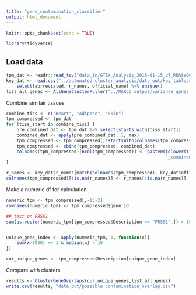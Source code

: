 ```yaml
---
title: "gene_contamination_classifier"
output: html_document
---
```


```r
knitr::opts_chunk$set(echo = TRUE)
```


```r
library(tidyverse)
```
## Load data
```r
tpm_dat <- readr::read_tsv("data_in/GTEx_Analysis_2016-01-15_v7_RNASeQCv1.1.8_gene_median_tpm.gct",skip = 2)
key_dat <- read.csv("../automated_cluster_analysis/data_out/key_table.csv") %>%
    select(abrreviated, r_names, official_name) %>% unique()
list_all_genes <- AllGeneClusterPuller("../MARCC output/variance_genes_kendall/")
```

Combine similair tissues
```r
combine_tiss <- c("Heart", "Adipose", "Skin")
tpm_compressed <- tpm_dat
for (tiss_start in combine_tiss) {
    pre_combined_dat <- tpm_dat %>% select(starts_with(tiss_start))
    combined_dat <- apply(pre_combined_dat, 1, max)
    tpm_compressed <- tpm_compressed[,!startsWith(colnames(tpm_compressed), tiss_start)]
    tpm_compressed <- cbind(tpm_compressed, combined_dat)
    colnames(tpm_compressed)[ncol(tpm_compressed)] <- paste0(tolower(tiss_start),
                                                             "_combined")
}

r_names <- key_dat$r_names[match(colnames(tpm_compressed), key_dat$official_name)]
colnames(tpm_compressed)[!is.na(r_names)] <- r_names[!is.na(r_names)]
```

Make a numeric df for calculation
```r
numeric_tpm <- tpm_compressed[,-1:-2]
rownames(numeric_tpm) <- tpm_compressed$gene_id

## test on PRSS1
sum(as.vector(numeric_tpm[tpm_compressed$Description == "PRSS1",]) > 1000)


unique_gene_index <- apply(numeric_tpm, 1, function(x){
    sum(x>1000) == 1 & median(x) < 10
})

cur_unique_genes <- tpm_compressed$Description[unique_gene_index]

```

Compare with clusters
```r
results <- ClusterGeneOverlaps(cur_unique_genes,list_all_genes)
write.csv(results, "data_out/possible_contamination_overlap.csv")
```


